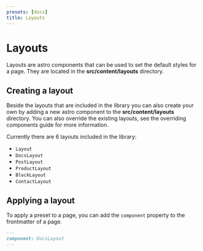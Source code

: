 ```yaml
---
presets: [docs]
title: Layouts
---
```



# Layouts

Layouts are astro components that can be used to set the default styles for a page. They are located in the **src/content/layouts** directory.

## Creating a layout

Beside the layouts that are included in the library you can also create your own by adding a new astro component to the **src/content/layouts** directory. You can also override the existing layouts, see the <Link href="/guides/overriding-components/">overriding components</Link> guide for more information.

Currently there are 6 layouts included in the library:

- `Layout`
- `DocsLayout`
- `PostLayout`
- `ProductLayout`
- `BlockLayout`
- `ContactLayout`

## Applying a layout

To apply a preset to a page, you can add the `component` property to the frontmatter of a page.

```md
---
component: DocsLayout
---
```
